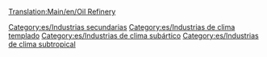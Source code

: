 [[Translation:Main/en/Oil Refinery]]{{en/-}}
{{es/Industrias| nombre=Refinería de petróleo
| imagen=Oilrefinery.png
| climas=[[Main/en/Climates#Temperate]], [[Main/en/Climates#Sub-arctic]], [[Main/en/Climates#Sub-tropical]]
| acepta=[[Main/es/Petróleo|Petróleo]]
| produce=[[Main/es/Mercancías|Mercancías]]
| notas=Sólo se puede colocar cerca de los bordes del mapa, incluso [[Main/en/Industrias/Es#Fundar nuevas industrias|fundando nuevas industrias]]. Se puede destruir por el desastre [[Main/en/Desastres/Es#Explosión de una refinería de petróleo|de que se estrelle un avión militar]], pero pronto se reconstruye.
}}

[[Category:es/Industrias secundarias]]
[[Category:es/Industrias de clima templado]]
[[Category:es/Industrias de clima subártico]]
[[Category:es/Industrias de clima subtropical]]